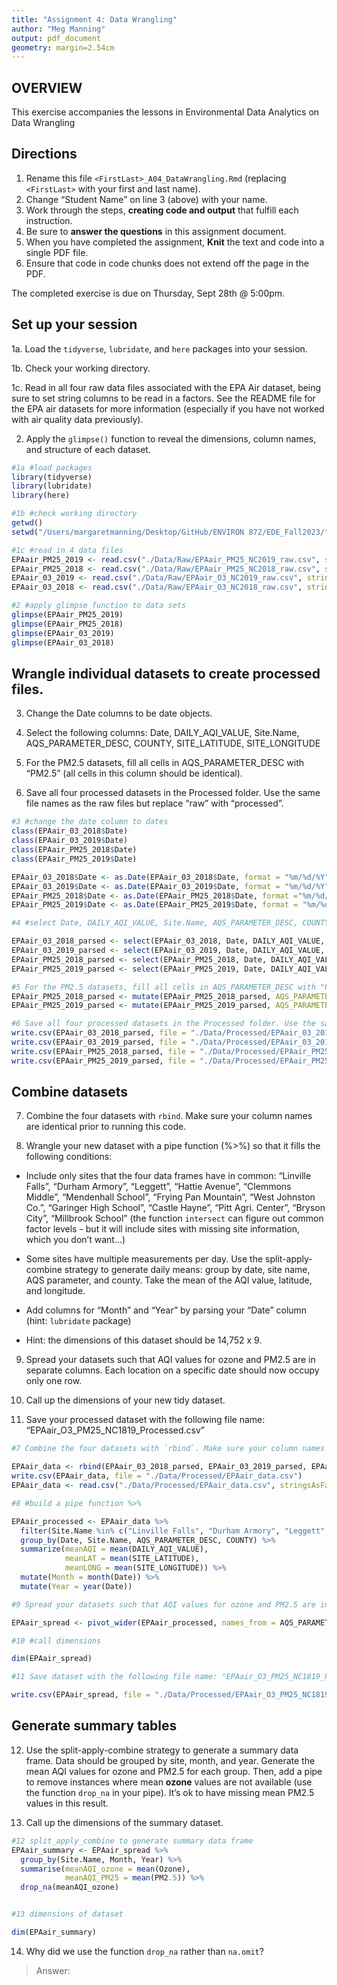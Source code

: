 ```yaml
---
title: "Assignment 4: Data Wrangling"
author: "Meg Manning"
output: pdf_document
geometry: margin=2.54cm
---
```


## OVERVIEW

This exercise accompanies the lessons in Environmental Data Analytics on Data Wrangling 

## Directions

1. Rename this file `<FirstLast>_A04_DataWrangling.Rmd` (replacing `<FirstLast>` with your first and last name).
2. Change "Student Name" on line 3 (above) with your name.
3. Work through the steps, **creating code and output** that fulfill each instruction.
4. Be sure to **answer the questions** in this assignment document.
5. When you have completed the assignment, **Knit** the text and code into a single PDF file.
6. Ensure that code in code chunks does not extend off the page in the PDF.

The completed exercise is due on Thursday, Sept 28th @ 5:00pm.

## Set up your session 

1a. Load the `tidyverse`,  `lubridate`, and `here` packages into your session.

1b. Check your working directory.

1c. Read in all four raw data files associated with the EPA Air dataset, being sure to set string columns to be read in a factors. See the README file for the EPA air datasets for more information (especially if you have not worked with air quality data previously). 

2. Apply the `glimpse()` function to reveal the dimensions, column names, and structure of each dataset. 

```r
#1a #load packages 
library(tidyverse)
library(lubridate)
library(here)

#1b #check working directory
getwd()
setwd("/Users/margaretmanning/Desktop/GitHub/ENVIRON 872/EDE_Fall2023/")

#1c #read in 4 data files
EPAair_PM25_2019 <- read.csv("./Data/Raw/EPAair_PM25_NC2019_raw.csv", stringsAsFactors = TRUE)
EPAair_PM25_2018 <- read.csv("./Data/Raw/EPAair_PM25_NC2018_raw.csv", stringsAsFactors = TRUE)
EPAair_03_2019 <- read.csv("./Data/Raw/EPAair_O3_NC2019_raw.csv", stringsAsFactors = TRUE)
EPAair_03_2018 <- read.csv("./Data/Raw/EPAair_O3_NC2018_raw.csv", stringsAsFactors = TRUE)

#2 #apply glimpse function to data sets
glimpse(EPAair_PM25_2019)
glimpse(EPAair_PM25_2018)
glimpse(EPAair_03_2019)
glimpse(EPAair_03_2018)

```


## Wrangle individual datasets to create processed files.

3. Change the Date columns to be date objects.

4. Select the following columns: Date, DAILY_AQI_VALUE, Site.Name, AQS_PARAMETER_DESC, COUNTY, SITE_LATITUDE, SITE_LONGITUDE

5. For the PM2.5 datasets, fill all cells in AQS_PARAMETER_DESC with "PM2.5" (all cells in this column should be identical).

6. Save all four processed datasets in the Processed folder. Use the same file names as the raw files but replace "raw" with "processed".

```r
#3 #change the date column to dates
class(EPAair_03_2018$Date)
class(EPAair_03_2019$Date)
class(EPAair_PM25_2018$Date)
class(EPAair_PM25_2019$Date)

EPAair_03_2018$Date <- as.Date(EPAair_03_2018$Date, format = "%m/%d/%Y")
EPAair_03_2019$Date <- as.Date(EPAair_03_2019$Date, format = "%m/%d/%Y")
EPAair_PM25_2018$Date <- as.Date(EPAair_PM25_2018$Date, format ="%m/%d/%Y")
EPAair_PM25_2019$Date <- as.Date(EPAair_PM25_2019$Date, format = "%m/%d/%Y")

#4 #select Date, DAILY_AQI_VALUE, Site.Name, AQS_PARAMETER_DESC, COUNTY, SITE_LATITUDE, SITE_LONGITUDE

EPAair_03_2018_parsed <- select(EPAair_03_2018, Date, DAILY_AQI_VALUE, Site.Name, AQS_PARAMETER_DESC, COUNTY, SITE_LATITUDE, SITE_LONGITUDE)
EPAair_03_2019_parsed <- select(EPAair_03_2019, Date, DAILY_AQI_VALUE, Site.Name, AQS_PARAMETER_DESC, COUNTY, SITE_LATITUDE, SITE_LONGITUDE)
EPAair_PM25_2018_parsed <- select(EPAair_PM25_2018, Date, DAILY_AQI_VALUE, Site.Name, AQS_PARAMETER_DESC, COUNTY, SITE_LATITUDE, SITE_LONGITUDE)
EPAair_PM25_2019_parsed <- select(EPAair_PM25_2019, Date, DAILY_AQI_VALUE, Site.Name, AQS_PARAMETER_DESC, COUNTY, SITE_LATITUDE, SITE_LONGITUDE)

#5 For the PM2.5 datasets, fill all cells in AQS_PARAMETER_DESC with "PM2.5"
EPAair_PM25_2018_parsed <- mutate(EPAair_PM25_2018_parsed, AQS_PARAMETER_DESC = "PM2.5")
EPAair_PM25_2019_parsed <- mutate(EPAair_PM25_2019_parsed, AQS_PARAMETER_DESC = "PM2.5")

#6 Save all four processed datasets in the Processed folder. Use the same file names as the raw files but replace "raw" with "processed"
write.csv(EPAair_03_2018_parsed, file = "./Data/Processed/EPAair_03_2018_parsed.csv")
write.csv(EPAair_03_2019_parsed, file = "./Data/Processed/EPAair_03_2019_parsed.csv")
write.csv(EPAair_PM25_2018_parsed, file = "./Data/Processed/EPAair_PM25_2018_parsed.csv")
write.csv(EPAair_PM25_2019_parsed, file = "./Data/Processed/EPAair_PM25_2019_parsed.csv")
```


## Combine datasets

7. Combine the four datasets with `rbind`. Make sure your column names are identical prior to running this code.

8. Wrangle your new dataset with a pipe function (%>%) so that it fills the following conditions: 

  * Include only sites that the four data frames have in common: "Linville Falls", "Durham Armory", "Leggett", "Hattie Avenue", "Clemmons Middle", "Mendenhall School", "Frying Pan Mountain", "West Johnston Co.", "Garinger High School", "Castle Hayne", "Pitt Agri. Center", "Bryson City", "Millbrook School" (the function `intersect` can figure out common factor levels - but it will include sites with missing site information, which you don't want...) 

  * Some sites have multiple measurements per day. Use the split-apply-combine strategy to generate daily means: group by date, site name, AQS parameter, and county. Take the mean of the AQI value, latitude, and longitude.
  
  * Add columns for "Month" and "Year" by parsing your "Date" column (hint: `lubridate` package)
  
  * Hint: the dimensions of this dataset should be 14,752 x 9.

9. Spread your datasets such that AQI values for ozone and PM2.5 are in separate columns. Each location on a specific date should now occupy only one row.

10. Call up the dimensions of your new tidy dataset.

11. Save your processed dataset with the following file name: "EPAair_O3_PM25_NC1819_Processed.csv"

```r
#7 Combine the four datasets with `rbind`. Make sure your column names are identical prior to running this code.

EPAair_data <- rbind(EPAair_03_2018_parsed, EPAair_03_2019_parsed, EPAair_PM25_2018_parsed, EPAair_PM25_2019_parsed)
write.csv(EPAair_data, file = "./Data/Processed/EPAair_data.csv")
EPAair_data <- read.csv("./Data/Processed/EPAair_data.csv", stringsAsFactors = TRUE)

#8 #build a pipe function %>%

EPAair_processed <- EPAair_data %>%
  filter(Site.Name %in% c("Linville Falls", "Durham Armory", "Leggett", "Hattie Avenue", "Clemmons Middle", "Mendenhall School", "Frying Pan Mountain", "West Johnston Co.", "Garinger High School", "Castle Hayne", "Pitt Agri. Center", "Bryson City", "Millbrook School")) %>%
  group_by(Date, Site.Name, AQS_PARAMETER_DESC, COUNTY) %>%
  summarize(meanAQI = mean(DAILY_AQI_VALUE),
            meanLAT = mean(SITE_LATITUDE),
            meanLONG = mean(SITE_LONGITUDE)) %>%
  mutate(Month = month(Date)) %>%
  mutate(Year = year(Date))

#9 Spread your datasets such that AQI values for ozone and PM2.5 are in separate columns. Each location on a specific date should now occupy only one row.

EPAair_spread <- pivot_wider(EPAair_processed, names_from = AQS_PARAMETER_DESC, values_from = meanAQI)

#10 #call dimensions

dim(EPAair_spread)

#11 Save dataset with the following file name: "EPAair_O3_PM25_NC1819_Processed.csv"

write.csv(EPAair_spread, file = "./Data/Processed/EPAair_O3_PM25_NC1819_Processed.csv")

```


## Generate summary tables

12. Use the split-apply-combine strategy to generate a summary data frame. Data should be grouped by site, month, and year. Generate the mean AQI values for ozone and PM2.5 for each group. Then, add a pipe to remove instances where mean **ozone** values are not available (use the function `drop_na` in your pipe). It's ok to have missing mean PM2.5 values in this result. 

13. Call up the dimensions of the summary dataset.

```r

#12 split_apply_combine to generate summary data frame 
EPAair_summary <- EPAair_spread %>% 
  group_by(Site.Name, Month, Year) %>% 
  summarise(meanAQI_ozone = mean(Ozone),
            meanAQI_PM25 = mean(PM2.5)) %>%
  drop_na(meanAQI_ozone)


#13 dimensions of dataset 

dim(EPAair_summary)


```

14. Why did we use the function `drop_na` rather than `na.omit`?

> Answer: 
